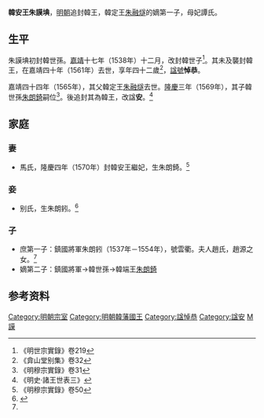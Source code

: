 {{CJK-New-Char|3649}}
'''韓安王朱謨㙉'''{{BD|1520年||1561年|catIdx=Z朱}}，[[明朝|明朝]]追封韓王，韓定王[[朱融燧|朱融燧]]的嫡第一子，母妃譚氏。

==生平==
朱謨㙉初封韓世孫。[[嘉靖|嘉靖]]十七年（1538年）十二月，改封韓世子<ref>《明世宗實錄》卷219</ref>。其未及襲封韓王，在嘉靖四十年（1561年）去世，享年四十二歲<ref>《弇山堂别集》卷32</ref>，[[諡號|諡號]]'''悼恭'''。

嘉靖四十四年（1565年），其父韓定王[[朱融燧|朱融燧]]去世。[[隆慶_(明朝)|隆慶]]三年（1569年），其子韓世孫[[朱朗錡|朱朗錡]]嗣位<ref>《明穆宗實錄》卷31</ref>。後追封其為韓王，改諡'''安'''。<ref>《明史·諸王世表三》</ref>

==家庭==
===妻===
*馬氏，隆慶四年（1570年）封韓安王繼妃，生朱朗錡。<ref>《明穆宗實錄》卷50</ref>

===妾===
*别氏，生朱朗鈏。<ref name=ly>{{cite web|author1=|title=《明封鎮國將軍朗鈏雲衢君墓誌銘》|url=http://www.plsbwg.com/index.php?m=content&c=index&a=show&catid=25&id=678|publisher=平凉市博物馆}}</ref>

===子===
*庶第一子：鎮國將軍朱朗鈏（1537年－1554年），號雲衢。夫人趙氏，趙源之女。<ref name=ly/>
*嫡第二子：鎮國將軍→韓世孫→韓端王[[朱朗錡|朱朗錡]]

==参考资料==
{{reflist|2}}

[[Category:明朝宗室|Category:明朝宗室]]
[[Category:明朝韓藩國王|Category:明朝韓藩國王]]
[[Category:諡悼恭|Category:諡悼恭]]
[[Category:諡安|Category:諡安]]
[[Category:朱姓|M謨]]